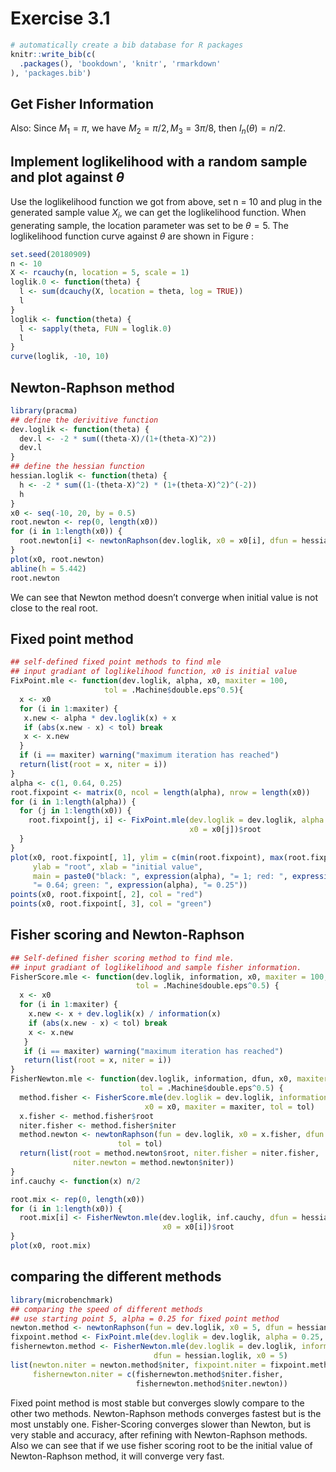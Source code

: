 # Exercise 3.1

```r
# automatically create a bib database for R packages
knitr::write_bib(c(
  .packages(), 'bookdown', 'knitr', 'rmarkdown'
), 'packages.bib')
```

## Get Fisher Information

\begin{align*}
f(x;\theta) &= \frac{1}{\pi(1+(x-\theta)^2)}\\
\Rightarrow l(\theta) &= \sum_{i = 1}^n \ln(f(X_i;\theta)) = -n\ln(\pi) - 
\sum_{i = 1}^n\ln(1+(X_i-\theta)^2)\\
\Rightarrow l'(\theta) &= -2\sum_{i = 1}^n\frac{\theta-X_i}{1+(\theta-X_i)^2}\\
\Rightarrow l''(\theta) &= -2\sum_{i = 1}^n[\frac{1}{1+(\theta-X_i)^2} - \frac{2(\theta-X_i)^2}{[1+(\theta - X_i)^2]^2}] = -2\sum_{i = 1}^n\frac{1-(\theta-X_1)^2}{[1+(\theta-X_i)^2]^2}\\
\Rightarrow I_n(\theta) &= -El''(\theta)\\
&= 2nE\frac{1-(\theta - X)^2}{[1+(\theta-X)^2]^2}\\
&=\frac{2n}{\pi}\int_R\frac{1-(x-\theta)^2}{(1+(x-\theta)^2)^3}dx\\
&=\frac{2n}{\pi}\int_R\frac{1-x^2}{(1+x^2)^3}dx\\
&= \frac{2n}{\pi}\int_R\frac{-1}{(1+x^2)^2}+2\frac{2}{(1+x^2)^3}dx\\
\end{align*}
Also:
\begin{align*}
M_k &= \int_R\frac{1}{(1+x^2)^k}dx\\
&= \int_R\frac{1+x^2}{(1+x^2)^{k+1}}dx\\
&= M_{k+1} + \int_R\frac{x^2}{(1+x^2)^{k+1}}dx\\
&= M_{k+1} + \int_R\frac{2kx}{(1+x^2)^{k+1}}\frac{x}{2k}dx = M_{k+1}+\frac{1}{2k}M_k\\
\end{align*}
Since $M_1 = \pi$, we have $M_2 = \pi/2, M_3 = 3\pi/8$, then $I_n(\theta) = n/2$.

## Implement loglikelihood with a random sample and plot against $\theta$

Use the loglikelihood function we got from above, set n = 10 and plug in the 
generated sample value $X_i$, we can get the loglikelihood function. When generating 
sample, the location parameter was set to be $\theta = 5$. The loglikelihood 
function curve against $\theta$ are shown in Figure \ref{}:
```r
set.seed(20180909)
n <- 10
X <- rcauchy(n, location = 5, scale = 1)
loglik.0 <- function(theta) {
  l <- sum(dcauchy(X, location = theta, log = TRUE))
  l
}
loglik <- function(theta) {
  l <- sapply(theta, FUN = loglik.0)
  l
}
curve(loglik, -10, 10)
```


## Newton-Raphson method

```r
library(pracma)
## define the derivitive function
dev.loglik <- function(theta) {
  dev.l <- -2 * sum((theta-X)/(1+(theta-X)^2))
  dev.l
}
## define the hessian function
hessian.loglik <- function(theta) {
  h <- -2 * sum((1-(theta-X)^2) * (1+(theta-X)^2)^(-2))
  h
}
x0 <- seq(-10, 20, by = 0.5)
root.newton <- rep(0, length(x0))
for (i in 1:length(x0)) {
  root.newton[i] <- newtonRaphson(dev.loglik, x0 = x0[i], dfun = hessian.loglik)$root
}
plot(x0, root.newton)
abline(h = 5.442)
root.newton
```
We can see that Newton method doesn't converge when initial value is not close 
to the real root.

## Fixed point method
```r
## self-defined fixed point methods to find mle
## input gradiant of loglikelihood function, x0 is initial value
FixPoint.mle <- function(dev.loglik, alpha, x0, maxiter = 100, 
                     tol = .Machine$double.eps^0.5){
  x <- x0
  for (i in 1:maxiter) {
   x.new <- alpha * dev.loglik(x) + x
   if (abs(x.new - x) < tol) break
   x <- x.new
  }
  if (i == maxiter) warning("maximum iteration has reached")
  return(list(root = x, niter = i))
}
alpha <- c(1, 0.64, 0.25)
root.fixpoint <- matrix(0, ncol = length(alpha), nrow = length(x0))
for (i in 1:length(alpha)) {
  for (j in 1:length(x0)) {
    root.fixpoint[j, i] <- FixPoint.mle(dev.loglik = dev.loglik, alpha = alpha[i], 
                                        x0 = x0[j])$root
  }
}
plot(x0, root.fixpoint[, 1], ylim = c(min(root.fixpoint), max(root.fixpoint)), 
     ylab = "root", xlab = "initial value", 
     main = paste0("black: ", expression(alpha), "= 1; red: ", expression(alpha), 
     "= 0.64; green: ", expression(alpha), "= 0.25"))
points(x0, root.fixpoint[, 2], col = "red")
points(x0, root.fixpoint[, 3], col = "green")
```

## Fisher scoring and Newton-Raphson

```r
## Self-defined fisher scoring method to find mle.
## input gradiant of loglikelihood and sample fisher information.
FisherScore.mle <- function(dev.loglik, information, x0, maxiter = 100,
                            tol = .Machine$double.eps^0.5) {
  x <- x0
  for (i in 1:maxiter) {
    x.new <- x + dev.loglik(x) / information(x)
    if (abs(x.new - x) < tol) break
    x <- x.new
   }
   if (i == maxiter) warning("maximum iteration has reached")
   return(list(root = x, niter = i))
}
FisherNewton.mle <- function(dev.loglik, information, dfun, x0, maxiter = 100, 
                             tol = .Machine$double.eps^0.5) {
  method.fisher <- FisherScore.mle(dev.loglik = dev.loglik, information = information, 
                              x0 = x0, maxiter = maxiter, tol = tol)
  x.fisher <- method.fisher$root
  niter.fisher <- method.fisher$niter
  method.newton <- newtonRaphson(fun = dev.loglik, x0 = x.fisher, dfun = dfun, maxiter = maxiter, 
                        tol = tol)
  return(list(root = method.newton$root, niter.fisher = niter.fisher, 
              niter.newton = method.newton$niter))
}
inf.cauchy <- function(x) n/2

root.mix <- rep(0, length(x0))
for (i in 1:length(x0)) {
  root.mix[i] <- FisherNewton.mle(dev.loglik, inf.cauchy, dfun = hessian.loglik, 
                                  x0 = x0[i])$root
}
plot(x0, root.mix)
```

## comparing the different methods
```r
library(microbenchmark)
## comparing the speed of different methods
## use starting point 5, alpha = 0.25 for fixed point method
newton.method <- newtonRaphson(fun = dev.loglik, x0 = 5, dfun = hessian.loglik)
fixpoint.method <- FixPoint.mle(dev.loglik = dev.loglik, alpha = 0.25, x0 = 5)
fishernewton.method <- FisherNewton.mle(dev.loglik = dev.loglik, information = inf.cauchy, 
                                dfun = hessian.loglik, x0 = 5)
list(newton.niter = newton.method$niter, fixpoint.niter = fixpoint.method$niter, 
     fishernewton.niter = c(fishernewton.method$niter.fisher, 
                            fishernewton.method$niter.newton))
```
Fixed point method is most stable but converges slowly compare to the other two 
methods. Newton-Raphson methods converges fastest but is the most unstably one. 
Fisher-Scoring converges slower than Newton, but is very stable and accuracy, 
after refining with Newton-Raphson methods. Also we can see that if we use 
fisher scoring root to be the initial value of Newton-Raphson method, it will 
converge very fast.